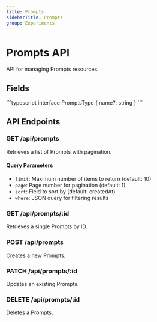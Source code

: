 ```yaml
---
title: Prompts
sidebarTitle: Prompts
group: Experiments
---
```



# Prompts API

API for managing Prompts resources.

## Fields

<TSDoc>
```typescript
interface PromptsType {
  name?: string
}
```
</TSDoc>


## API Endpoints

### GET /api/prompts
Retrieves a list of Prompts with pagination.

#### Query Parameters
- `limit`: Maximum number of items to return (default: 10)
- `page`: Page number for pagination (default: 1)
- `sort`: Field to sort by (default: createdAt)
- `where`: JSON query for filtering results

### GET /api/prompts/:id
Retrieves a single Prompts by ID.

### POST /api/prompts
Creates a new Prompts.

### PATCH /api/prompts/:id
Updates an existing Prompts.

### DELETE /api/prompts/:id
Deletes a Prompts.

